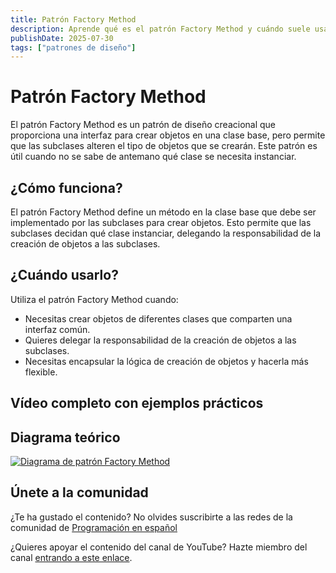 ```yaml
---
title: Patrón Factory Method
description: Aprende qué es el patrón Factory Method y cuándo suele usarse
publishDate: 2025-07-30
tags: ["patrones de diseño"]
---
```



# Patrón Factory Method

El patrón Factory Method es un patrón de diseño creacional que proporciona una interfaz para crear objetos en una clase base, pero permite que las subclases alteren el tipo de objetos que se crearán. Este patrón es útil cuando no se sabe de antemano qué clase se necesita instanciar.

## ¿Cómo funciona?

El patrón Factory Method define un método en la clase base que debe ser implementado por las subclases para crear objetos. Esto permite que las subclases decidan qué clase instanciar, delegando la responsabilidad de la creación de objetos a las subclases.

## ¿Cuándo usarlo?

Utiliza el patrón Factory Method cuando:

- Necesitas crear objetos de diferentes clases que comparten una interfaz común.
- Quieres delegar la responsabilidad de la creación de objetos a las subclases.
- Necesitas encapsular la lógica de creación de objetos y hacerla más flexible.

## Vídeo completo con ejemplos prácticos

<YouTubeEmbed
  id="Lm05_ANvxaI"
  title="Patrón Factory Method - Programación en español"
/>

## Diagrama teórico

<a href="/diagrams/FactoryMethod.png" target="_blank" rel="noopener noreferrer">
  <img
    src="/diagrams/FactoryMethod.png"
    alt="Diagrama de patrón Factory Method"
    width={800}
    height={600}
  />
</a>

## Únete a la comunidad

¿Te ha gustado el contenido? No olvides suscribirte a las redes de la comunidad de <a href="https://programacion-es.dev/redes/" target="_blank" rel="noopener noreferrer">Programación en español</a>

¿Quieres apoyar el contenido del canal de YouTube? Hazte miembro del canal <a href="https://www.youtube.com/channel/UCNliuGyPizt7uNcdCrUoduQ/join" target="_blank" rel="noopener noreferrer">entrando a este enlace</a>.
